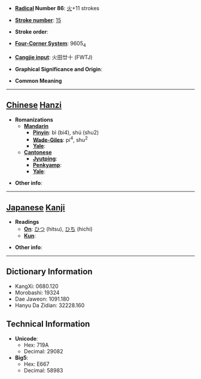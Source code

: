 * '''[[Wiktionary:Chinese radical index| Radical]] Number 86''': [[Wiktionary:Chinese radical index 火|火]]+11 strokes

* '''[[Wiktionary:Chinese total strokes index|Stroke number]]''': [[Wiktionary:Chinese total strokes index 15|15]]

* '''Stroke order''': 

* '''[[Wiktionary:Chinese four corner index|Four-Corner System]]''': 9605<sub>4</sub>

* '''[[Wiktionary:Chinese Cangjie index|Cangjie input]]''': 火田廿十 (FWTJ)

* '''Graphical Significance and Origin''': 

* '''Common Meaning'''

----

== [[Chinese]] [[Hanzi]] ==

* '''Romanizations'''
** '''[[Mandarin]]'''
*** '''[[Pinyin]]''': bì (bi4), shú (shu2)
*** '''[[Wade-Giles]]''': pi<sup>4</sup>, shu<sup>2</sup>
*** '''[[Yale]]''': 
** '''[[Cantonese]]'''
*** '''[[Jyutping]]''':
*** '''[[Penkyamp]]''': 
*** '''[[Yale]]''': 

* '''Other info''': 

----

== [[Japanese]] [[Kanji]] ==

* '''Readings'''
** '''[[On]]''': [[ひつ]] (hitsu), [[ひち]] (hichi)
** '''[[Kun]]''': 

* '''Other info''':  

----

== Dictionary Information ==

* KangXi: 0680.120
* Morobashi: 19324
* Dae Jaweon: 1091.180
* Hanyu Da Zidian: 32228.160

== Technical Information ==

* '''Unicode''':
** Hex: 719A
** Decimal: 29082
* '''Big5''':
** Hex: E667
** Decimal: 58983